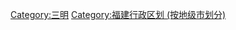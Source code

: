 {{Catnav|頁面分類|各種主題的頁面分類|依中国各省来作的分类|中国各省行政区划|福建行政区划}}

[[Category:三明|Category:三明]]
[[Category:福建行政区划_(按地级市划分)|Category:福建行政区划 (按地级市划分)]]